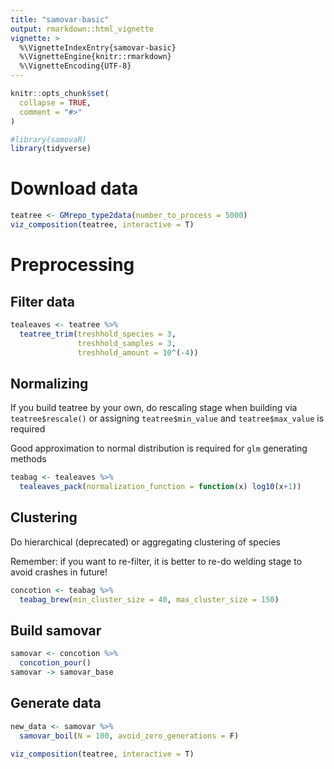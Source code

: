 ```yaml
---
title: "samovar-basic"
output: rmarkdown::html_vignette
vignette: >
  %\VignetteIndexEntry{samovar-basic}
  %\VignetteEngine{knitr::rmarkdown}
  %\VignetteEncoding{UTF-8}
---
```


```r
knitr::opts_chunk$set(
  collapse = TRUE,
  comment = "#>"
)
```

```r
#library(samovaR)
library(tidyverse)
```

# Download data

```r
teatree <- GMrepo_type2data(number_to_process = 5000)
viz_composition(teatree, interactive = T)
```

# Preprocessing

## Filter data

```r
tealeaves <- teatree %>%
  teatree_trim(treshhold_species = 3, 
               treshhold_samples = 3, 
               treshhold_amount = 10^(-4))

```

## Normalizing

If you build teatree by your own, do rescaling stage when building via `teatree$rescale()` or assigning `teatree$min_value` and `teatree$max_value` is required

Good approximation to normal distribution is required for `glm` generating methods

```r
teabag <- tealeaves %>%
  tealeaves_pack(normalization_function = function(x) log10(x+1))
```

## Clustering

Do hierarchical (deprecated) or aggregating clustering of species

Remember: if you want to re-filter, it is better to re-do welding stage to avoid crashes in future!

```r
concotion <- teabag %>%
  teabag_brew(min_cluster_size = 40, max_cluster_size = 150)
```

## Build samovar

```r
samovar <- concotion %>%
  concotion_pour()
samovar -> samovar_base
```

## Generate data

```r
new_data <- samovar %>%
  samovar_boil(N = 100, avoid_zero_generations = F)
```


```r
viz_composition(teatree, interactive = T)
```

